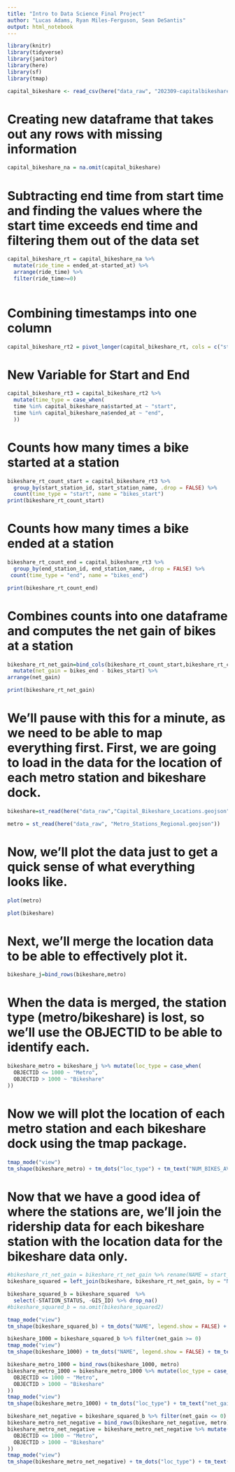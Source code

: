 ```yaml
---
title: "Intro to Data Science Final Project"
author: "Lucas Adams, Ryan Miles-Ferguson, Sean DeSantis"
output: html_notebook
---
```


```r
library(knitr)
library(tidyverse)
library(janitor)
library(here)
library(sf)
library(tmap)
```

```r
capital_bikeshare <- read_csv(here("data_raw", "202309-capitalbikeshare-tripdata.csv"))
```
# Creating new dataframe that takes out any rows with missing information
```r
capital_bikeshare_na = na.omit(capital_bikeshare)
```

# Subtracting end time from start time and finding the values where the start time exceeds end time and filtering them out of the data set

```r
capital_bikeshare_rt = capital_bikeshare_na %>%
  mutate(ride_time = ended_at-started_at) %>%
  arrange(ride_time) %>%
  filter(ride_time>=0)
  
```

# Combining timestamps into one column
```r
capital_bikeshare_rt2 = pivot_longer(capital_bikeshare_rt, cols = c("started_at", "ended_at"), values_to = "time")
```

# New Variable for Start and End
```r
capital_bikeshare_rt3 = capital_bikeshare_rt2 %>%
  mutate(time_type = case_when(
  time %in% capital_bikeshare_na$started_at ~ "start",       
  time %in% capital_bikeshare_na$ended_at ~ "end",       
  ))
```

# Counts how many times a bike started at a station
```r
bikeshare_rt_count_start = capital_bikeshare_rt3 %>%
  group_by(start_station_id, start_station_name, .drop = FALSE) %>%
  count(time_type = "start", name = "bikes_start") 
print(bikeshare_rt_count_start)
```

# Counts how many times a bike ended at a station
```r
bikeshare_rt_count_end = capital_bikeshare_rt3 %>%
  group_by(end_station_id, end_station_name, .drop = FALSE) %>%
 count(time_type = "end", name = "bikes_end")

print(bikeshare_rt_count_end)
```
# Combines counts into one dataframe and computes the net gain of bikes at a station
```r
bikeshare_rt_net_gain=bind_cols(bikeshare_rt_count_start,bikeshare_rt_count_end) %>%
  mutate(net_gain = bikes_end - bikes_start) %>%
arrange(net_gain) 

print(bikeshare_rt_net_gain)
```

# We'll pause with this for a minute, as we need to be able to map everything first. First, we are going to load in the data for the location of each metro station and bikeshare dock.
```r
bikeshare=st_read(here("data_raw","Capital_Bikeshare_Locations.geojson"))
```

```r
metro = st_read(here("data_raw", "Metro_Stations_Regional.geojson"))
```

# Now, we'll plot the data just to get a quick sense of what everything looks like.
```r
plot(metro)
```

```r
plot(bikeshare)
```

# Next, we'll merge the location data to be able to effectively plot it.
```r
bikeshare_j=bind_rows(bikeshare,metro)
```

# When the data is merged, the station type (metro/bikeshare) is lost, so we'll use the OBJECTID to be able to identify each.
```r
bikeshare_metro = bikeshare_j %>% mutate(loc_type = case_when(
  OBJECTID <= 1000 ~ "Metro",
  OBJECTID > 1000 ~ "Bikeshare"
))
```

# Now we will plot the location of each metro station and each bikeshare dock using the tmap package.
```r
tmap_mode("view")
tm_shape(bikeshare_metro) + tm_dots("loc_type") + tm_text("NUM_BIKES_AVAILABLE",size = 0.5)
```

# Now that we have a good idea of where the stations are, we'll join the ridership data for each bikeshare station with the location data for the bikeshare data only.
```r
#bikeshare_rt_net_gain = bikeshare_rt_net_gain %>% rename(NAME = start_station_name)
bikeshare_squared = left_join(bikeshare, bikeshare_rt_net_gain, by = "NAME")
```

```r
bikeshare_squared_b = bikeshare_squared  %>%
  select(-STATION_STATUS, -GIS_ID) %>% drop_na()
#bikeshare_squared_b = na.omit(bikeshare_squared2)
```

```r
tmap_mode("view")
tm_shape(bikeshare_squared_b) + tm_dots("NAME", legend.show = FALSE) + tm_text("net_gain",size = 0.5)
```

```r
bikeshare_1000 = bikeshare_squared_b %>% filter(net_gain >= 0)
tmap_mode("view")
tm_shape(bikeshare_1000) + tm_dots("NAME", legend.show = FALSE) + tm_text("net_gain",size = 0.5)
```

```r
bikeshare_metro_1000 = bind_rows(bikeshare_1000, metro)
bikeshare_metro_1000 = bikeshare_metro_1000 %>% mutate(loc_type = case_when(
  OBJECTID <= 1000 ~ "Metro",
  OBJECTID > 1000 ~ "Bikeshare"
))
tmap_mode("view")
tm_shape(bikeshare_metro_1000) + tm_dots("loc_type") + tm_text("net_gain")
```

```r
bikeshare_net_negative = bikeshare_squared_b %>% filter(net_gain <= 0)
bikeshare_metro_net_negative = bind_rows(bikeshare_net_negative, metro)
bikeshare_metro_net_negative = bikeshare_metro_net_negative %>% mutate(loc_type = case_when(
  OBJECTID <= 1000 ~ "Metro",
  OBJECTID > 1000 ~ "Bikeshare"
))
tmap_mode("view")
tm_shape(bikeshare_metro_net_negative) + tm_dots("loc_type") + tm_text("net_gain")
```

